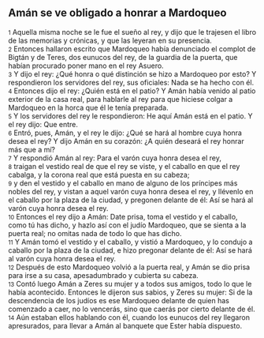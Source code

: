 == Amán se ve obligado a honrar a Mardoqueo ==

{{anchor|1}} <small>1</small> Aquella misma noche se le fue el sueño al rey, y dijo que le trajesen el libro de las memorias y crónicas, y que las leyeran en su presencia.<br>
{{anchor|2}} <small>2</small> Entonces hallaron escrito que Mardoqueo había denunciado el complot de Bigtán y de Teres, dos eunucos del rey, de la guardia de la puerta, que habían procurado poner mano en el rey Asuero.<br>
{{anchor|3}} <small>3</small> Y dijo el rey: ¿Qué honra o qué distinción se hizo a Mardoqueo por esto? Y respondieron los servidores del rey, sus oficiales: Nada se ha hecho con él.<br>
{{anchor|4}} <small>4</small> Entonces dijo el rey: ¿Quién está en el patio? Y Amán había venido al patio exterior de la casa real, para hablarle al rey para que hiciese colgar a Mardoqueo en la horca que él le tenía preparada.<br>
{{anchor|5}} <small>5</small> Y los servidores del rey le respondieron: He aquí Amán está en el patio. Y el rey dijo: Que entre.<br>
{{anchor|6}} <small>6</small> Entró, pues, Amán, y el rey le dijo: ¿Qué se hará al hombre cuya honra desea el rey? Y dijo Amán en su corazón: ¿A quién deseará el rey honrar más que a mí?<br>
{{anchor|7}} <small>7</small> Y respondió Amán al rey: Para el varón cuya honra desea el rey,<br>
{{anchor|8}} <small>8</small> traigan el vestido real de que el rey se viste, y el caballo en que el rey cabalga, y la corona real que está puesta en su cabeza;<br>
{{anchor|9}} <small>9</small> y den el vestido y el caballo en mano de alguno de los príncipes más nobles del rey, y vistan a aquel varón cuya honra desea el rey, y llévenlo en el caballo por la plaza de la ciudad, y pregonen delante de él: Así se hará al varón cuya honra desea el rey.<br>
{{anchor|10}} <small>10</small> Entonces el rey dijo a Amán: Date prisa, toma el vestido y el caballo, como tú has dicho, y hazlo así con el judío Mardoqueo, que se sienta a la puerta real; no omitas nada de todo lo que has dicho.<br>
{{anchor|11}} <small>11</small> Y Amán tomó el vestido y el caballo, y vistió a Mardoqueo, y lo condujo a caballo por la plaza de la ciudad, e hizo pregonar delante de él: Así se hará al varón cuya honra desea el rey.<br>
{{anchor|12}} <small>12</small> Después de esto Mardoqueo volvió a la puerta real, y Amán se dio prisa para irse a su casa, apesadumbrado y cubierta su cabeza.<br>
{{anchor|13}} <small>13</small> Contó luego Amán a Zeres su mujer y a todos sus amigos, todo lo que le había acontecido. Entonces le dijeron sus sabios, y Zeres su mujer: Si de la descendencia de los judíos es ese Mardoqueo delante de quien has comenzado a caer, no lo vencerás, sino que caerás por cierto delante de él.<br>
{{anchor|14}} <small>14</small> Aún estaban ellos hablando con él, cuando los eunucos del rey llegaron apresurados, para llevar a Amán al banquete que Ester había dispuesto.<br>
